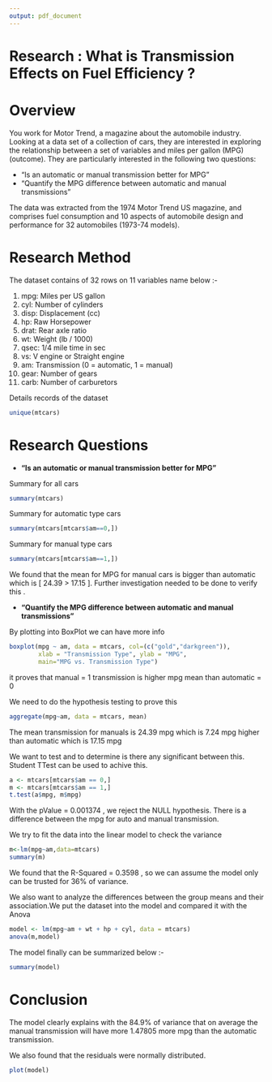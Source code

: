 ```yaml
---
output: pdf_document
---
```

# Research : What is Transmission Effects on Fuel Efficiency ?

Overview
========

You work for Motor Trend, a magazine about the automobile industry. Looking at a data set of a collection of cars, they are interested in exploring the relationship between a set of variables and miles per gallon (MPG) (outcome). They are particularly interested in the following two questions:

* "Is an automatic or manual transmission better for MPG"
* "Quantify the MPG difference between automatic and manual transmissions"

The data was extracted from the 1974 Motor Trend US magazine, and comprises fuel consumption and 10 aspects of automobile design and performance for 32 automobiles (1973-74 models).

Research Method
===============

The dataset contains of 32 rows on 11 variables name below :-

1. mpg: Miles per US gallon
2. cyl: Number of cylinders
3. disp: Displacement (cc)
4. hp: Raw Horsepower
5. drat: Rear axle ratio
6. wt: Weight (lb / 1000)
7. qsec: 1/4 mile time in sec
8. vs: V engine or Straight engine
9. am: Transmission (0 = automatic, 1 = manual)
10. gear: Number of gears
11. carb: Number of carburetors

Details records of the dataset

```r
unique(mtcars)
```

Research Questions
===============

* <b>"Is an automatic or manual transmission better for MPG"</b>


Summary for all cars

```r
summary(mtcars)
```

Summary for automatic type cars

```r
summary(mtcars[mtcars$am==0,])
```

Summary for manual type cars

```r
summary(mtcars[mtcars$am==1,])
```

We found that the mean for MPG for manual cars is bigger than automatic which is [ 24.39 > 17.15 ].
Further investigation needed to be done to verify this . 

* <b>"Quantify the MPG difference between automatic and manual transmissions"</b>

 
By plotting into BoxPlot we can have more info

```r
boxplot(mpg ~ am, data = mtcars, col=(c("gold","darkgreen")), 
        xlab = "Transmission Type", ylab = "MPG",
        main="MPG vs. Transmission Type")
```

it proves that manual = 1 transmission is higher mpg mean than automatic = 0

We need to do the hypothesis testing to prove this

```r
aggregate(mpg~am, data = mtcars, mean)
```

The mean transmission for manuals is 24.39 mpg which is 7.24 mpg higher than automatic which is 17.15 mpg

We want to test and to determine is there any significant between this. Student TTest can be used to achive this.

```r
a <- mtcars[mtcars$am == 0,]
m <- mtcars[mtcars$am == 1,]
t.test(a$mpg, m$mpg)

```

With the pValue = 0.001374 , we reject the NULL hypothesis. There is a difference between the mpg for auto and manual transmission.

We try to fit the data into the linear model to check the variance 

```r
m<-lm(mpg~am,data=mtcars)
summary(m)

```

We found that the R-Squared = 0.3598 , so we can assume the model only can be trusted for 36% of variance.

We also want to analyze the differences between the group means and their association.We put the dataset into the model and compared it with the Anova

```r
model <- lm(mpg~am + wt + hp + cyl, data = mtcars)
anova(m,model)

```

The model finally can be summarized below :- 

```r
summary(model)

```


Conclusion
===============

The model clearly explains with the 84.9%  of variance that on average the manual transmission will have more 1.47805 more mpg than the automatic transmission.

We also found that the residuals were normally distributed.

```r
plot(model)

```




